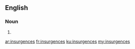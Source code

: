 ==English==

===Noun===
{{head|en|plural}}

# {{plural of|insurgence|lang=en|nocat=1}}

[[ar:insurgences]]
[[fr:insurgences]]
[[ku:insurgences]]
[[my:insurgences]]